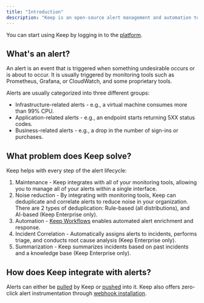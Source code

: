 ```yaml
---
title: "Introduction"
description: "Keep is an open-source alert management and automation tool that provides everything you need to collect, enrich and manage alerts effectively."
---
```

<Note> You can start using Keep by logging in to the [platform](https://platform.keephq.dev).</Note>

## What's an alert?

An alert is an event that is triggered when something undesirable occurs or is about to occur.
It is usually triggered by monitoring tools such as Prometheus, Grafana, or CloudWatch, and some proprietary tools.

Alerts are usually categorized into three different groups:
- Infrastructure-related alerts - e.g., a virtual machine consumes more than 99% CPU.
- Application-related alerts - e.g., an endpoint starts returning 5XX status codes.
- Business-related alerts - e.g., a drop in the number of sign-ins or purchases.

## What problem does Keep solve?
Keep helps with every step of the alert lifecycle:
1. Maintenance - Keep integrates with all of your monitoring tools, allowing you to manage all of your alerts within a single interface.
2. Noise reduction - By integrating with monitoring tools, Keep can deduplicate and correlate alerts to reduce noise in your organization. There are 2 types of deduplication: Rule-based (all distributions), and AI-based (Keep Enterprise only).
3. Automation - [Keep Workflows](/workflows) enables automated alert enrichment and response.
4. Incident Correlation - Automatically assigns alerts to incidents, performs triage, and conducts root cause analysis (Keep Enterprise only).
5. Summarization - Keep summarizes incidents based on past incidents and a knowledge base (Keep Enterprise only).

## How does Keep integrate with alerts?
Alerts can either be [pulled](/platform/alerts#pulled-alerts) by Keep or [pushed](/platform/alerts#pushed-alerts) into it. Keep also offers zero-click alert instrumentation through [webhook installation](/providers/overview).